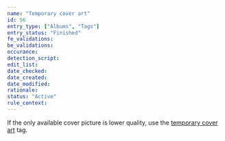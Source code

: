 ```yaml
---
name: "Temporary cover art"
id: 56
entry_type: ["Albums", "Tags"]
entry_status: "Finished"
fe_validations:
be_validations:
occurance:
detection_script:
edit_list:
date_checked:
date_created:
date_modified:
rationale:
status: "Active"
rule_context:
---
```

If the only available cover picture is lower quality, use the [temporary cover art](https://vocadb.net/T/429/temporary-cover-art) tag.
